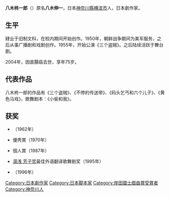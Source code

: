 '''八木柊一郎'''（{{bd|1928年|12月20日|2004年|6月14日}}）原名'''八木伸一'''，日本[[神奈川縣|神奈川縣]][[横滨市|横滨市]]人，日本劇作家。

== 生平 ==

肄业于旧制{{link-ja|山形县高等学校|山形高等学校 (旧制)}}文科，在校内期间开始创作。1950年，朝鲜战争期间为美军服务，之后从事广播剧和戏剧创作。1955年，开始公演《三个盗贼》。之后陆续活跃于舞台剧。

2004年，因直腸癌去世，享年75岁。

== 代表作品 ==
八木柊一郎的作品有《三个盗贼》、《不停的传送带》、《码头乞丐和六个儿子》、《黄色马戏》，歌舞剧本：《小偷和我》。

== 获奖 ==
*{{link-ja|岸田國士戯曲賞|岸田國士戯曲賞}}（1962年）
*{{link-ja|日本文化厅芸術祭|芸術祭 (文化庁)}}優秀賞（1970年）
*{{link-ja|紀伊国屋演劇賞|紀伊国屋演劇賞}}個人賞（1987年）
*[[湯浅_芳子赏|湯浅 芳子赏]]最佳外语翻译歌舞剧奖（1995年）
*{{link-ja|芸術選奨文部大臣賞|芸術選奨文部大臣賞}}（1996年）

{{DEFAULTSORT:やき しゆういちろう}}
[[Category:日本劇作家|Category:日本劇作家]]
[[Category:日本脚本家|Category:日本脚本家]]
[[Category:岸田國士戯曲賞受賞者|Category:岸田國士戯曲賞受賞者]]
[[Category:神奈川人|Category:神奈川人]]